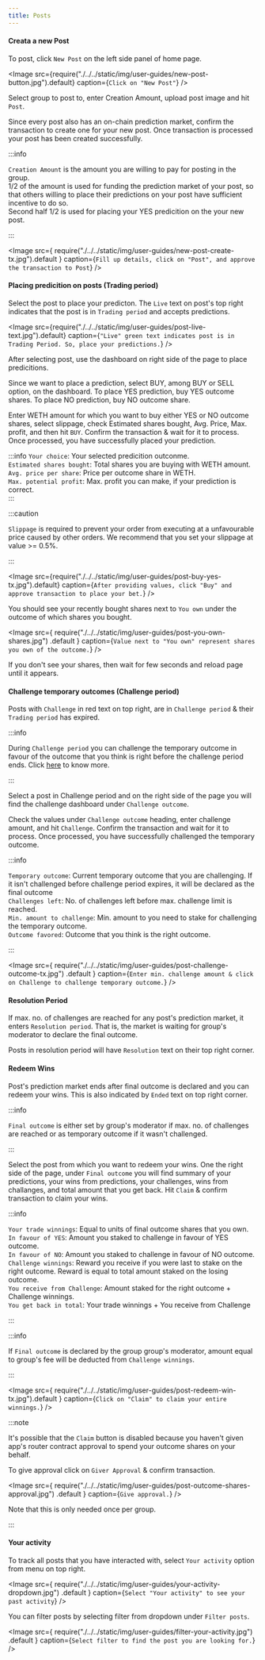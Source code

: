 ```yaml
---
title: Posts
---
```



#### Creata a new Post

To post, click `New Post` on the left side panel of home page.

<Image
	src={require("./../../static/img/user-guides/new-post-button.jpg").default}
	caption={`Click on "New Post"`}
/>

Select group to post to, enter Creation Amount, upload post image and hit `Post`. <br/>

Since every post also has an on-chain prediction market, confirm the transaction
to create one for your new post. Once transaction is processed your post has been created successfully.

:::info

`Creation Amount` is the amount you are willing to pay for posting in the group. <br/>
1/2 of the amount is used for funding the prediction market of your post, so that
others willing to place their predictions on your post have sufficient incentive to do so. <br/>
Second half 1/2 is used for placing your YES predicition on the your new post.

:::

<Image
	src={
		require("./../../static/img/user-guides/new-post-create-tx.jpg").default
	}
	caption={`Fill up details, click on "Post", and approve the transaction to Post`}
/>

#### Placing predicition on posts (Trading period)

Select the post to place your predicton. The `Live` text on post's top right indicates
that the post is in `Trading period` and accepts predictions.

<Image
	src={require("./../../static/img/user-guides/post-live-text.jpg").default}
	caption={`"Live" green text indicates post is in Trading Period. So, place your predictions.`}
/>

After selecting post, use the dashboard on right side of the page to place predicitions.

Since we want to place a prediction, select BUY, among BUY or SELL option, on the dashboard.
To place YES prediction, buy YES outcome shares. To place NO prediction,
buy NO outcome share.

Enter WETH amount for which you want to buy either YES or NO outcome shares, select
slippage, check Estimated shares bought, Avg. Price, Max. profit, and then hit `BUY`.
Confirm the transaction & wait for it to process. Once processed, you have successfully
placed your prediction.

:::info
`Your choice`: Your selected predicition outconme. <br/>
`Estimated shares bought`: Total shares you are buying with WETH amount. <br/>
`Avg. price per share`: Price per outcome share in WETH. <br/>
`Max. potential profit`: Max. profit you can make, if your prediction is correct. <br/>
:::

:::caution

`Slippage` is required to prevent your order from executing at a unfavourable price
caused by other orders. We recommend that you set your slippage at value >= 0.5%.

:::

<Image
	src={require("./../../static/img/user-guides/post-buy-yes-tx.jpg").default}
	caption={`After providing values, click "Buy" and approve transaction to place your bet.`}
/>

You should see your recently bought shares next to `You own` under the outcome
of which shares you bought.

<Image
	src={
		require("./../../static/img/user-guides/post-you-own-shares.jpg")
			.default
	}
	caption={`Value next to "You own" represent shares you own of the outcome.`}
/>

If you don't see your shares, then wait for few seconds and reload page until it appears.

#### Challenge temporary outcomes (Challenge period)

Posts with `Challenge` in red text on top right, are in `Challenge period` &
their `Trading period` has expired.

:::info

During `Challenge period` you can challenge the temporary outcome in favour of the outcome
that you think is right before the challenge period ends. Click
[here](more-about-coco/post-lifecycle.mdx#challenge-period) to know more.

:::

Select a post in Challenge period and on the right side of the page you will find
the challenge dashboard under `Challenge outcome`.

Check the values under `Challenge outcome` heading, enter challenge amount, and hit
`Challenge`. Confirm the transaction and wait for it to process. Once processed,
you have successfully challenged the temporary outcome.

:::info

`Temporary outcome`: Current temporary outcome that you are challenging. If it isn't
challenged before challenge period expires, it will be declared as the final outcome <br/>
`Challenges left`: No. of challenges left before max. challenge limit is reached. <br/>
`Min. amount to challenge`: Min. amount to you need to stake for challenging the temporary outcome. <br/>
`Outcome favored`: Outcome that you think is the right outcome.

:::

<Image
	src={
		require("./../../static/img/user-guides/post-challenge-outcome-tx.jpg")
			.default
	}
	caption={`Enter min. challenge amount & click on Challenge to challenge temporary outcome.`}
/>

#### Resolution Period

If max. no. of challenges are reached for any post's prediction market, it enters `Resolution period`.
That is, the market is waiting for group's moderator to declare the final outcome.

Posts in resolution period will have `Resolution` text on their top right corner.

#### Redeem Wins

Post's prediction market ends after final outcome is declared and you can redeem your wins.
This is also indicated by `Ended` text on top right corner.

:::info

`Final outcome` is either set by group's moderator if max. no. of challenges are reached
or as temporary outcome if it wasn't challenged.

:::

Select the post from which you want to redeem your wins. One the right side of the page,
under `Final outcome` you will find summary of your predictions, your wins from predictions,
your challenges, wins from challanges, and total amount that you get back.
Hit `Claim` & confirm transaction to claim your wins.

:::info

`Your trade winnings`: Equal to units of final outcome shares that you own. <br/>
`In favour of YES`: Amount you staked to challenge in favour of YES outcome. <br/>
`In favour of NO`: Amount you staked to challenge in favour of NO outcome. <br/>
`Challenge winnings`: Reward you receive if you were last to stake on the right
outcome. Reward is equal to total amount staked on the losing outcome. <br/>
`You receive from Challenge`: Amount staked for the right outcome + Challenge winnings. <br/>
`You get back in total`: Your trade winnings + You receive from Challenge

:::

:::info

If `Final outcome` is declared by the group group's moderator, amount equal to
group's fee will be deducted from `Challenge winnings`.

:::

<Image
	src={
		require("./../../static/img/user-guides/post-redeem-win-tx.jpg").default
	}
	caption={`Click on "Claim" to claim your entire winnings.`}
/>

:::note

It's possible that the `Claim` button is disabled because you haven't given app's
router contract approval to spend your outcome shares on your behalf.

To give approval click on `Giver Approval` & confirm transaction.

<Image
	src={
		require("./../../static/img/user-guides/post-outcome-shares-approval.jpg")
			.default
	}
	caption={`Give approval.`}
/>

Note that this is only needed once per group.

:::

#### Your activity

To track all posts that you have interacted with, select `Your activity` option
from menu on top right.

<Image
	src={
		require("./../../static/img/user-guides/your-activity-dropdown.jpg")
			.default
	}
	caption={`Select "Your activity" to see your past activity`}
/>

You can filter posts by selecting filter from dropdown under `Filter posts`.

<Image
	src={
		require("./../../static/img/user-guides/filter-your-activity.jpg")
			.default
	}
	caption={`Select filter to find the post you are looking for.`}
/>

